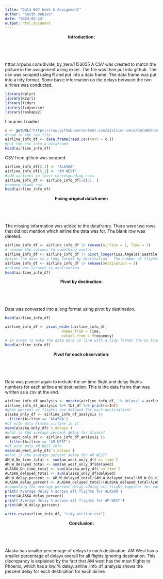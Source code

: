 ```yaml
---
title: "Data 607 Week 5 Assignment"
author: "Keith DeNivo"
date: "2024-02-24"
output: html_document
---
```

<b><header>Introduction:</header></b><br>
https://rpubs.com/divide_by_zero/1153055
A CSV was created to match the picture in the assignment using excel.  The file was then put into github.  The csv was scraped using R and put into a data frame.  The data frame was put into a tidy format.  Some basic information on the delays between the two airlines was conducted.
```r
library(dplyr)
library(RCurl)
library(tidyr)
library(tidyverse)
library(reshape2)
```
Libraries Loaded
``` r
c <- getURL("https://raw.githubusercontent.com/division-zero/Data607/main/Week%205%20Assignment/airline.csv")
#read in the raw file
airline_info_df <- data.frame(read.csv(text = c ))
#put the csv into a dataframe
head(airline_info_df)
```
CSV from github was scraped.

```r

airline_info_df[2,1] <- "ALASKA"
airline_info_df[5,1] <- "AM WEST"
#add airlines to their corresponding rows
airline_info_df <- airline_info_df[-c(3), ]
#remove blank row
head(airline_info_df)

```
<b><header>Fixing original dataframe:</header></b><br>
The missing information was added to the dataframe.  There were two rows that did not mention which airline the data was for.  The blank row was deleted.
```r
airline_info_df <- airline_info_df |> rename(Airline = 1, Time = 2)
# rename the columns to something useful
airline_info_df <- airline_info_df |> pivot_longer(Los.Angeles:Seattle, values_to = "frequency", values_drop_na = TRUE)
#pivot the data to a long format by destination.  The number of flights were put into "frequency"
airline_info_df <- airline_info_df |> rename(Destination = 3)
#column was renamed to destination
head(airline_info_df)

```
<b><header>Pivot by destination:</header></b><br>
Data was converted into a long format using pivot by destination.
```r

head(airline_info_df)

airline_info_df <- pivot_wider(airline_info_df, 
                          names_from = Time, 
                          values_from = frequency)
# in order to make the data more in line with a tidy format the on time and delay flights were converted into columns
head(airline_info_df)
```
<b><header>Pivot for each observation:</header></b><br>
Data was pivoted again to include the on time flight and delay flights numbers for each airline and destination. This is the data frame that was written as a csv at the end.

```r


airline_info_df_analysis <- mutate(airline_info_df, '%_delays' = airline_info_df$delayed / (airline_info_df$`on time`+airline_info_df$delayed) *100 )
airline_info_df_analysis %>% tbl_df %>% print(n=Inf)
#what percent of flights are delayed for each destination?
alaska_only_df <- airline_info_df_analysis |> 
  filter(Airline == 'ALASKA') 
#df with only Alaska airline in it
mean(alaska_only_df$`%_delays`)
#what is the average percent delay for Alaska?
am_west_only_df <- airline_info_df_analysis |> 
  filter(Airline == 'AM WEST')
#df with only AM WEST info
mean(am_west_only_df$`%_delays`)
#what is the average percent delay for AM WEST?
AM_W_On_time_total <- sum(am_west_only_df$`on time`)
AM_W_delayed_total <- sum(am_west_only_df$delayed)
ALASKA_On_time_total <- sum(alaska_only_df$`on time`)
ALASKA_delayed_total <- sum(alaska_only_df$delayed)
AM_W_delay_percent <- AM_W_delayed_total/(AM_W_delayed_total+AM_W_On_time_total)*100
ALASKA_delay_percent <- ALASKA_delayed_total/(ALASKA_delayed_total+ALASKA_On_time_total)*100
#computing the average percent delay adding all flight together for each airline.
print('Average delay % across all flights for ALASKA')
print(ALASKA_delay_percent)
print('Average delay % across all flights for AM WEST')
print(AM_W_delay_percent)

write.csv(airline_info_df, 'tidy_airline.csv')
```
<b><header>Conclusion:</header></b><br>
Alaska has smaller percentage of delays to each destination.  AM West has a smaller percentage of delays overall for all flights ignoring destination.  This discrepancy is explained by the fact that AM west has the most flights to Phoenix, which has a low % delay. airline_info_df_analysis shows the percent delay for each destination for each airline.